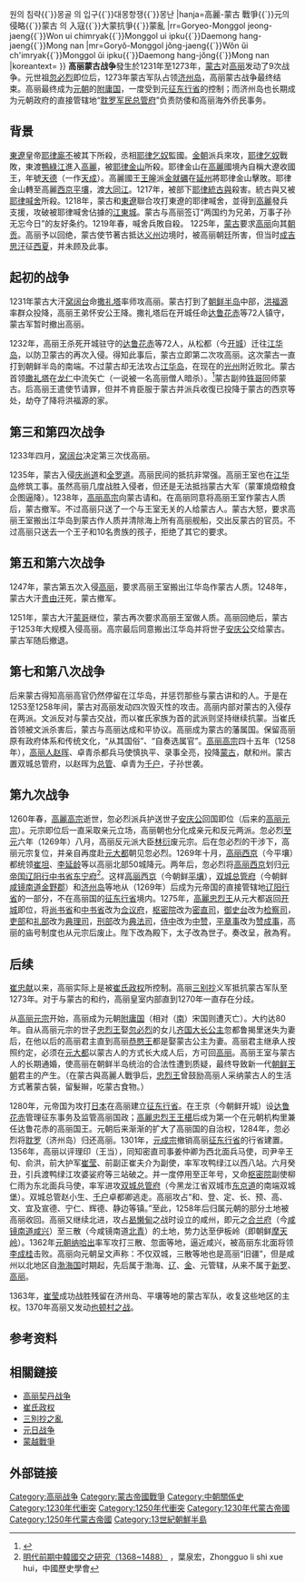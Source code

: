 {{Infobox Military Conflict
|conflict=高丽蒙古战争 
|partof=
|image=
|caption=高丽的僧兵在[[處仁城|處仁城]]抵抗蒙古军<br /><small>（宗教油画，[[韓國戰爭紀念館|韓國戰爭紀念館]]藏）</small>
|date=1231年—1273年
|place=[[朝鲜半岛|朝鲜半岛]]
|result=高丽成为元朝藩属国
|combatant1=[[高丽王朝|高丽王朝]] 
|combatant2=[[蒙古帝国|蒙古帝国]] 
|commander1=[[崔瑀|崔瑀]]<br/>[[高丽高宗|高丽高宗]]<br />[[朴犀|朴犀]]<br />[[金允侯|金允侯]]
|commander2=[[窝阔台|窝阔台]]<br/>[[蒙哥|蒙哥]]<br />[[貴由|貴由]]<br/>[[撒里台|札剌儿·撒里台]]†<br />（札剋兒帶）
|strength1= 
|strength2=
|notes=
}}
{{Infobox East Asian
|title=高麗蒙古戰爭
|tablewidth=320
|color=
|fontcolor=
|background=
|logo=
|logowidth=
|img=
|imgwidth=
|caption=
|sort=
<!-- 中文 -->
|chinesetitle=
|chinese=高麗蒙古戰爭
|tradchi=高麗蒙古戰爭
|simpchi=高丽蒙古战争
|zhuyin=
|pinyin=
|typy=
|wg=
<!-- 韓文 -->
|koreanname=
|hangul=고려-몽골 전쟁{{`}}원의 침략{{`}}몽골 의 입구{{`}}대몽항쟁{{`}}몽난
|hanja=高麗-蒙古 戰爭{{`}}元의 侵略{{`}}蒙古 의 入寇{{`}}大蒙抗爭{{`}}蒙亂
|rr=Goryeo-Monggol jeong-jaeng{{`}}Won ui chimryak{{`}}Monggol ui ipku{{`}}Daemong hang-jaeng{{`}}Mong nan   
|mr=Goryŏ-Monggol jŏng-jaeng{{`}}Wŏn ŭi ch'imryak{{`}}Monggol ŭi ipku{{`}}Daemong hang-jŏng{{`}}Mong nan  
|koreantext=
}}
{{蒙古帝國戰爭一覽}}
'''高丽蒙古战争'''發生於1231年至1273年，[[蒙古帝国|蒙古]]对[[高丽|高丽]]发动了9次战争。元世祖[[忽必烈|忽必烈]]即位后，1273年蒙古军队占领[[济州岛|济州岛]]，高丽蒙古战争最终结束。高丽最终成为[[元朝|元朝]]的[[附庸国|附庸国]]，一度受到元[[征东行省|征东行省]]的控制；而济州岛也长期成为元朝政府的直接管辖地“[[耽罗军民总管府|耽罗军民总管府]]”负责防倭和高丽海外侨民事务。

==背景==
[[東遼國|東遼]]皇帝[[耶律廝不|耶律廝不]]被其下所殺，丞相[[耶律乞奴|耶律乞奴]]監國。[[金朝|金朝]]派兵來攻，[[耶律乞奴|耶律乞奴]]戰敗，東渡[[鴨綠江|鴨綠江]]進入[[高麗|高麗]]，被[[耶律金山|耶律金山]]所殺。耶律金山在[[高麗|高麗]]國境內自稱大遼收國王，年號[[天德_(金山)|天德]]（一作[[天成|天成]]）。高麗國王[[王皞|王皞]]派[[金就礪|金就礪]]在[[延州|延州]]將耶律金山擊敗。耶律金山轉至高麗[[西京|西京]][[平壤|平壤]]，渡[[大同江|大同江]]。1217年，被部下[[耶律統古與|耶律統古與]]殺害。統古與又被[[耶律喊舍|耶律喊舍]]所殺。1218年，蒙古和[[東遼|東遼]]聯合攻打東遼的耶律喊舍，並得到[[高麗|高麗]]發兵支援，攻破被耶律喊舍佔據的[[江東城|江東城]]。蒙古与高丽签订“两国约为兄弟，万事子孙无忘今日”的友好条约。1219年春，喊舍兵敗自殺。
1225年，[[蒙古帝国|蒙古]]要求[[高丽|高丽]]向其[[朝贡|朝贡]]。高丽予以回绝，蒙古使节著古抵达[[义州|义州]]边境时，被高丽朝廷所害，但当时[[成吉思汗|成吉思汗]]征[[西夏|西夏]]，并未顾及此事。

==起初的战争==
1231年蒙古大汗[[窝阔台|窝阔台]]命[[撒里台|撒礼塔]]率师攻高丽。蒙古打到了[[朝鲜半岛|朝鲜半岛]]中部，[[洪福源|洪福源]]率群众投降，高丽王弟怀安公王降。撒礼塔后在开城任命[[达鲁花赤|达鲁花赤]]等72人镇守，蒙古军暂时撤出高丽。

1232年，高丽王杀死开城驻守的[[达鲁花赤|达鲁花赤]]等72人，从松都（今[[开城|开城]]）迁往[[江华岛|江华岛]]，以防卫蒙古的再次入侵。得知此事后，蒙古立即第二次攻高丽。这次蒙古一直打到朝鲜半岛的南端。不过蒙古却无法攻占[[江华岛|江华岛]]，在现在的[[光州广域市|光州]]附近败北。蒙古首领[[撒里台|撒礼塔]]在[[龙仁|龙仁]]中流矢亡（一说被一名高丽僧人暗杀）。<ref>{{Cite web |url=http://military.china.com/zh_cn/history2/06/11027560/20050517/12321160.html |title=窝阔台汗四征高丽 |accessdate=2009-07-10 |archiveurl=https://web.archive.org/web/20071117181916/http://military.china.com/zh_cn/history2/06/11027560/20050517/12321160.html |archivedate=2007-11-17 |deadurl=yes }}</ref>蒙古副帅[[铁哥|铁哥]]回师蒙古。后高丽王遣使节请罪，但并不肯臣服于蒙古并派兵收復已投降于蒙古的西京等处，劫夺了降将洪福源的家。

==第三和第四次战争==
1233年四月，[[窝阔台|窝阔台]]决定第三次伐高丽。

1235年，蒙古入侵[[庆尚道|庆尚道]]和[[全罗道|全罗道]]。高丽民间的抵抗非常强。高丽王室也在[[江华岛|江华岛]]修筑工事。虽然高丽几度战胜入侵者，但还是无法抵挡蒙古大军（蒙軍燒燬粮食企图逼降）。1238年，[[高丽高宗|高丽高宗]]向蒙古请和。在高丽同意将高丽王室作蒙古人质后，蒙古撤军。不过高丽只送了一个与王室无关的人给蒙古人。蒙古大怒，要求高丽王室搬出江华岛到蒙古作人质并清除海上所有高丽舰船，交出反蒙古的官员。不过高丽只送去一个王子和10名贵族的孩子，拒绝了其它的要求。

==第五和第六次战争==
1247年，蒙古第五次入侵[[高丽|高丽]]，要求高丽王室搬出江华岛作蒙古人质。1248年，蒙古大汗[[贵由汗|贵由汗]]死，蒙古撤军。

1251年，蒙古大汗[[蒙哥|蒙哥]]继位，蒙古再次要求高丽王室做人质。高丽回绝后，蒙古于1253年大规模入侵高丽。高宗最后同意搬出江华岛并将世子[[安庆公|安庆公]]交给蒙古。蒙古军随后撤退。

==第七和第八次战争==
后来蒙古得知高丽高官仍然停留在江华岛，并惩罚那些与蒙古讲和的人。于是在1253至1258年间，蒙古对高丽发动四次毁灭性的攻击。高丽内部对蒙古的入侵存在两派。文派反对与蒙古交战，而以崔氏家族为首的武派则坚持继续抗蒙。当崔氏首领被文派杀害后，蒙古与高丽达成和平协议。高丽成为蒙古的藩属国。保留高丽原有政府体系和传统文化，“从其国俗”、“自奏选属官”。[[高丽高宗|高丽高宗]]四十五年（1258年），[[高丽人|高丽人]][[赵晖|赵晖]]、卓青杀都兵马使慎执平、录事全亮，投降[[蒙古|蒙古]]，献和州。蒙古置双城总管府，以赵晖为[[总管|总管]]、卓青为[[千户|千户]]，子孙世袭。
==第九次战争==
1260年春，[[高麗高宗|高麗高宗]]逝世，忽必烈派兵护送世子[[安庆公|安庆公]]回国即位（后来的[[高丽元宗|高丽元宗]]）。元宗即位后一直采取亲元立场，高丽朝也分化成亲元和反元两派。忽必烈[[至元_(忽必烈)|至元]]六年（1269年）八月，高丽反元派大臣[[林衍|林衍]]废元宗。后在忽必烈的干涉下，高丽元宗复位，并亲自再度赴[[元大都|元大都]]朝见忽必烈。1269年十月，[[高丽西京|高丽西京]]（今平壤）都统领[[崔坦|崔坦]]、[[李延龄|李延龄]]等以高丽北部50城降元。两年后，忽必烈将[[高丽西京|高丽西京]]划归[[元帝国|元帝国]][[辽阳行中书省|辽阳行中书省]][[东宁府|东宁府]]<ref>[http://books.google.com/books?id=P-5gv2yy8bYC&pg=PT89&lpg=PT89&dq=%E5%92%8C%E5%AE%81+%E6%9D%8E%E6%88%90%E6%A1%82&source=bl&ots=Z_hTKXmQkL&sig=FDZnJ37PpBTmVq_yws-3qrB26JY&hl=en&ei=RQJhSufHE8TClAfUzoWeDw&sa=X&oi=book_result&ct=result&resnum=8 明代前期中韓國交之研究（1368~1488）]
，葉泉宏，Zhongguo li shi xue hui，中國歷史學會</ref>。这样[[高丽西京|高丽西京]]（今朝鲜[[平壤|平壤]]），[[双城总管府|双城总管府]]（今朝鲜[[咸镜南道|咸镜南道]][[金野郡|金野郡]]）和[[济州岛|济州岛]]等地从（1269年）后成为元帝国的直接管辖地[[辽阳行省|辽阳行省]]的一部分，不在高丽国的[[征东行省|征东行省]]境内。1275年，[[高麗忠烈王|高麗忠烈王]]从元大都返回[[开城|开城]]即位，将[[尚书省|尚书省]]和[[中书省|中书省]]改为[[佥议府|佥议府]]，[[枢密院|枢密院]]改为[[密直司|密直司]]，[[御史台|御史台]]改为[[检察司|检察司]]，[[吏部|吏部]]和[[礼部|礼部]]改为[[典理司|典理司]]，[[刑部|刑部]]改为[[典法司|典法司]]，[[侍中|侍中]]改为[[中赞|中赞]]，[[平章事|平章事]]改为[[赞成事|赞成事]]，高丽的庙号制度也从元宗后废止。陛下改為殿下，太子改為世子。奏改呈，赦為宥。

==后续==
[[崔忠献|崔忠献]]以来，高丽实际上是被[[崔氏政权|崔氏政权]]所控制。高丽[[三别抄|三别抄]]义军抵抗蒙古军队至1273年。对于与蒙古的和约，高丽皇室内部直到1270年一直存在分歧。

从[[高丽元宗|高丽元宗]]开始，高丽成为元朝[[附庸国|附庸国]]（相对（[[南宋|南]]）宋国则遭灭亡）。大约达80年。自从高丽元宗的世子[[忠烈王|忠烈王]]娶[[忽必烈|忽必烈]]的女儿[[齐国大长公主|齐国大长公主]]忽都鲁揭里迷失为妻后，在他以后的高丽君主直到高丽[[恭愍王|恭愍王]]都是娶蒙古公主为妻。高丽君主继承人按照约定，必须在[[元大都|元大都]]以蒙古人的方式长大成人后，方可回[[高丽|高丽]]。高丽王室与蒙古人的长期通婚，使高丽在朝鲜半岛统治的合法性遭到质疑，最终导致新一代[[朝鲜王朝|朝鲜王朝]]君主的产生。（在蒙古與高麗人戰爭后，[[忠烈王|忠烈王]]曾鼓励高丽人采纳蒙古人的生活方式著蒙古裝，留髮辮，吃蒙古食物。）

1280年，元帝国为攻打[[日本|日本]]在高丽建立[[征东行省|征东行省]]。在王京（今朝鲜开城）设[[达鲁花赤|达鲁花赤]]管理征东事务及监管高丽国政；[[高麗忠烈王|高麗忠烈王]][[王椹|王椹]]后成为第一个在元朝机构里兼任达鲁花赤的高丽国王。元朝后来渐渐的扩大了高丽国的自治权，1284年，忽必烈将[[耽罗|耽罗]]（济州岛）归还高丽。1301年，[[元成宗|元成宗]]撤销高丽[[征东行省|征东行省]]的行省建置。1356年，高丽以评理印（王当），同知密直司事姜仲卿为西北面兵马使，司尹辛王旬、俞洪，前大护军[[崔莹|崔莹]]、前副正崔夫介为副使，率军攻鸭绿江以西八站。六月癸丑，引兵渡鸭绿江攻婆娑府等三站破之。并一度停用至正年号，又命[[枢密院|枢密院]]副使柳仁雨为东北面兵马使，率军进攻[[双城总管府|双城总管府]]（今黑龙江省双城市[[东京道|东京道]]的南端双城堡）。双城总管赵小生、[[千户|千户]]卓都卿逃走。高丽攻占“和、登、定、长、预、高、文、宜及宣德、宁仁、辉德、静边等镇。”至此，1258年后归属元朝的部分土地被高丽收回。高丽又继续北进，攻占[[曷懒甸|曷懒甸]]之战时设立的咸州，即元之[[合兰府|合兰府]]（今[[咸镜南道|咸镜南道]][[咸兴|咸兴]]）至三散（今咸镜南道[[北青|北青]]）的土地，势力达至伊板岭（即朝鲜[[摩天岭|摩天岭]]）。1362年[[元朝|元朝]][[纳哈出|纳哈出]]率军攻打三散、忽面等地，逼近咸兴，被高丽东北面将领[[李成桂|李成桂]]击败。高丽向元朝呈文声称：不仅双城，三散等地也是高丽“旧疆”，但是咸州以北地区自[[渤海国|渤海国]]时期起，先后属于渤海、[[辽国|辽]]、[[金国|金]]、元管辖，从来不属于[[新罗|新罗]]、[[高丽|高丽]]。

1363年，[[崔莹|崔莹]]成功战胜残留在济州岛、平壤等地的蒙古军队，收复这些地区的主权。1370年高丽又发动[[也顿村之战|也顿村之战]]。

==参考资料==
{{reflist}}

==相關鏈接==
*[[高丽契丹战争|高丽契丹战争]]
*[[崔氏政权|崔氏政权]]
*[[三別抄之亂|三別抄之亂]]
*[[元日战争|元日战争]]
*[[蒙越戰爭|蒙越戰爭]]

==外部链接==
{{Wikisource author|王建 (高丽王)}}
{{Wikisource|元史/卷208}}

{{中國歷史事件/元朝}}

[[Category:高丽战争|Category:高丽战争]]
[[Category:蒙古帝國戰爭|Category:蒙古帝國戰爭]]
[[Category:中朝關係史|Category:中朝關係史]]
[[Category:1230年代衝突|Category:1230年代衝突]]
[[Category:1250年代衝突|Category:1250年代衝突]]
[[Category:1230年代蒙古帝國|Category:1230年代蒙古帝國]]
[[Category:1250年代蒙古帝國|Category:1250年代蒙古帝國]]
[[Category:13世紀朝鮮半島|Category:13世紀朝鮮半島]]